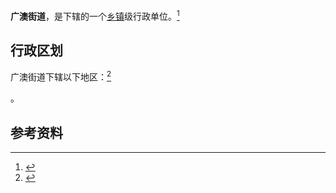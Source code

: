 {{中国乡级行政区|44/05/12/004/000}}

'''广澳街道'''，是{{PRC admin/fullname|44/05/12/004/000|3}}下辖的一个[[乡镇|乡镇]]级行政单位。<ref>{{PRC admin/ref sgc|{{PRC admin/parent|44/05/12/004/000}}}}</ref>

== 行政区划 ==

广澳街道下辖以下地区：<ref>{{PRC admin/ref sgc|44/05/12/004/000}}</ref>

{{PRC admin/children|44/05/12/004/000}}。

== 参考资料 ==

{{reflist}}

{{行政区划小作品}}
{{PRC admin/navcat|44/05/12/004/000}}
